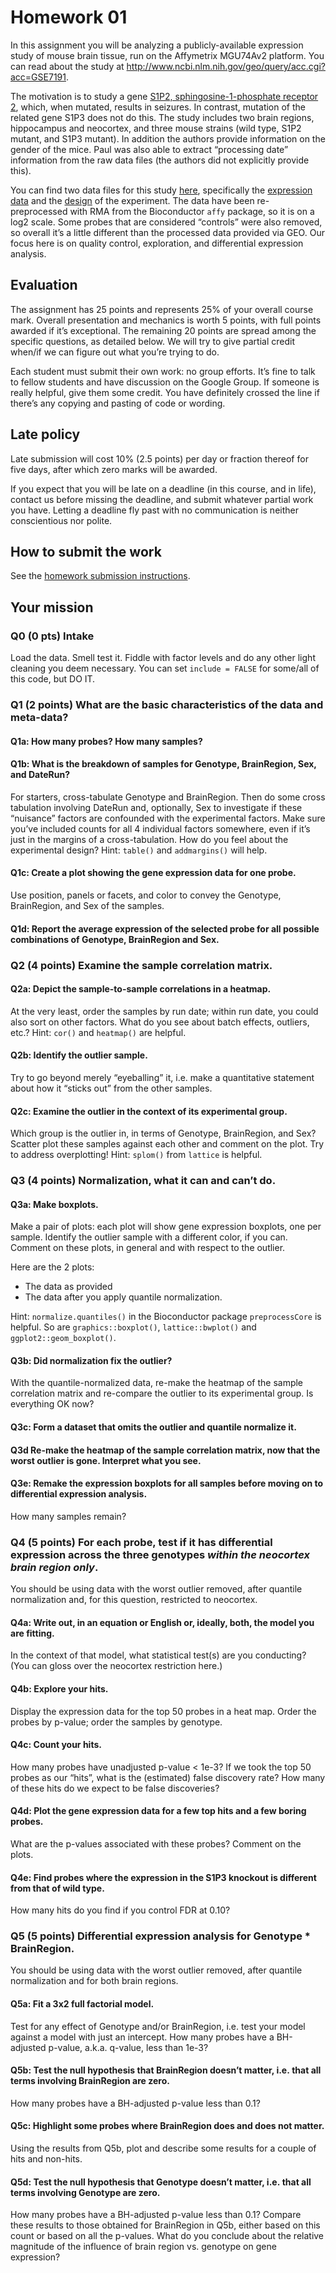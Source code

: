 Homework 01
======================================================================

In this assignment you will be analyzing a publicly-available expression study of mouse brain tissue, run on the Affymetrix MGU74Av2 platform. You can read about the study at <http://www.ncbi.nlm.nih.gov/geo/query/acc.cgi?acc=GSE7191>.

The motivation is to study a gene [S1P2, sphingosine-1-phosphate receptor 2](http://www.ncbi.nlm.nih.gov/pubmed/11553273), which, when mutated, results in seizures. In contrast, mutation of the related gene S1P3 does not do this. The study includes two brain regions, hippocampus and neocortex, and three mouse strains (wild type, S1P2 mutant, and S1P3 mutant). In addition the authors provide information on the gender of the mice. Paul was also able to extract "processing date" information from the raw data files (the authors did not explicitly provide this).
<!---Obviously the researchers were looking for genes that change expression in S1P2 mice but not in S1P3 mice, relative to the wild types.--->

You can find two data files for this study [here](../../examples/mouseBrain/), specifically the [expression data](../../examples/mouseBrain/data/GSE7191-data.txt) and the [design](../../examples/mouseBrain/data/GSE7191-design.txt) of the experiment. The data have been re-preprocessed with RMA from the Bioconductor `affy` package, so it is on a log2 scale. Some probes that are considered "controls" were also removed, so overall it's a little different than the processed data provided via GEO. Our focus here is on quality control, exploration, and differential expression analysis.

## Evaluation

The assignment has 25 points and represents 25% of your overall course mark. Overall presentation and mechanics is worth 5 points, with full points awarded if it's exceptional. The remaining 20 points are spread among the specific questions, as detailed below. We will try to give partial credit when/if we can figure out what you're trying to do.

Each student must submit their own work: no group efforts. It's fine to talk to fellow students and have discussion on the Google Group. If someone is really helpful, give them some credit. You have definitely crossed the line if there's any copying and pasting of code or wording. 

## Late policy

Late submission will cost 10% (2.5 points) per day or fraction thereof
for five days, after which zero marks will be awarded.

If you expect that you will be late on a deadline (in this course, and
in life), contact us before missing the deadline, and submit whatever
partial work you have. Letting a deadline fly past with no
communication is neither conscientious nor polite.

## How to submit the work

See the [homework submission instructions](../hw_submission-instructions.html).




## Your mission

### Q0 **(0 pts)** Intake

Load the data. Smell test it. Fiddle with factor levels and do any other light cleaning you deem necessary. You can set `include = FALSE` for some/all of this code, but DO IT.
















### Q1 **(2 points)** What are the basic characteristics of the data and meta-data? 

#### Q1a: How many probes? How many samples?




#### Q1b: What is the breakdown of samples for Genotype, BrainRegion, Sex, and DateRun?

For starters, cross-tabulate Genotype and BrainRegion. Then do some cross tabulation involving DateRun and, optionally, Sex to investigate if these "nuisance" factors are confounded with the experimental factors. Make sure you've included counts for all 4 individual factors somewhere, even if it's just in the margins of a cross-tabulation. How do you feel about the experimental design? Hint: `table()` and `addmargins()` will help.




#### Q1c: Create a plot showing the gene expression data for one probe.

Use position, panels or facets, and color to convey the Genotype, BrainRegion, and Sex of the samples.




#### Q1d: Report the average expression of the selected probe for all possible combinations of Genotype, BrainRegion and Sex.




### Q2 **(4 points)** Examine the sample correlation matrix.

#### Q2a: Depict the sample-to-sample correlations in a heatmap.

At the very least, order the samples by run date; within run date, you could also sort on other factors. What do you see about batch effects, outliers, etc.? Hint: `cor()` and `heatmap()` are helpful.




#### Q2b: Identify the outlier sample.

Try to go beyond merely "eyeballing" it, i.e. make a quantitative statement about how it "sticks out" from the other samples.




#### Q2c: Examine the outlier in the context of its experimental group.

Which group is the outlier in, in terms of Genotype, BrainRegion, and Sex? Scatter plot these samples against each other and comment on the plot. Try to address overplotting! Hint: `splom()` from `lattice` is helpful.




### Q3 **(4 points)** Normalization, what it can and can't do.

#### Q3a: Make boxplots.

Make a pair of plots: each plot will show gene expression boxplots, one per sample. Identify the outlier sample with a different color, if you can. Comment on these plots, in general and with respect to the outlier.

Here are the 2 plots:

  * The data as provided
  * The data after you apply quantile normalization.

Hint: `normalize.quantiles()` in the Bioconductor package `preprocessCore` is helpful. So are `graphics::boxplot()`, `lattice::bwplot()` and `ggplot2::geom_boxplot()`.




#### Q3b: Did normalization fix the outlier?

With the quantile-normalized data, re-make the heatmap of the sample correlation matrix and re-compare the outlier to its experimental group. Is everything OK now?




#### Q3c: Form a dataset that omits the outlier and quantile normalize it.




#### Q3d Re-make the heatmap of the sample correlation matrix, now that the worst outlier is gone. Interpret what you see.




#### Q3e: Remake the expression boxplots for all samples before moving on to differential expression analysis.

How many samples remain? 




### Q4 **(5 points)** For each probe, test if it has differential expression across the three genotypes *within the neocortex brain region only*.

You should be using data with the worst outlier removed, after quantile normalization and, for this question, restricted to neocortex.

#### Q4a: Write out, in an equation or English or, ideally, both, the model you are fitting.

In the context of that model, what statistical test(s) are you conducting? (You can gloss over the neocortex restriction here.)







#### Q4b: Explore your hits.

Display the expression data for the top 50 probes in a heat map. Order the probes by p-value; order the samples by genotype.




#### Q4c: Count your hits.

How many probes have unadjusted p-value < 1e-3? If we took the top 50 probes as our "hits", what is the (estimated) false discovery rate? How many of these hits do we expect to be false discoveries?




#### Q4d: Plot the gene expression data for a few top hits and a few boring probes.

What are the p-values associated with these probes? Comment on the plots.







#### Q4e: Find probes where the expression in the S1P3 knockout is different from that of wild type.

How many hits do you find if you control FDR at 0.10?




### Q5 **(5 points)** Differential expression analysis for Genotype * BrainRegion.

You should be using data with the worst outlier removed, after quantile normalization and for both brain regions.

#### Q5a: Fit a 3x2 full factorial model.

Test for any effect of Genotype and/or BrainRegion, i.e. test your model against a model with just an intercept. How many probes have a BH-adjusted p-value, a.k.a. q-value, less than 1e-3?




#### Q5b: Test the null hypothesis that BrainRegion doesn't matter, i.e. that all terms involving BrainRegion are zero.

How many probes have a BH-adjusted p-value less than 0.1?




#### Q5c: Highlight some probes where BrainRegion does and does not matter.

Using the results from Q5b, plot and describe some results for a couple of hits and non-hits.




#### Q5d: Test the null hypothesis that Genotype doesn't matter, i.e. that all terms involving Genotype are zero.

How many probes have a BH-adjusted p-value less than 0.1? Compare these results to those obtained for BrainRegion in Q5b, either based on this count or based on all the p-values. What do you conclude about the relative magnitude of the influence of brain region vs. genotype on gene expression?



